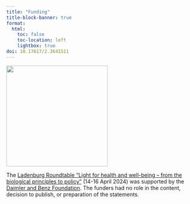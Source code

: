 ```yaml
---
title: "Funding"
title-block-banner: true
format:
  html:
    toc: false
    toc-location: left
    lightbox: true
doi: 10.17617/2.3641511
---
```


[![](assets/logo-daimler.png){width=200pt}](https://www.daimler-benz-stiftung.de/cms/en/)

The [Ladenburg Roundtable “Light for health and well-being – from the biological principles to policy”](https://www.daimler-benz-stiftung.de/cms/en/research/ladenburg-roundtable/light-for-health-and-well-being-from-the-biological-principles-to-politics.html) (14-16 April 2024) was supported by the [Daimler and Benz Foundation](https://www.daimler-benz-stiftung.de/cms/en/). The funders had no role in the content, decision to publish, or preparation of the statements.
